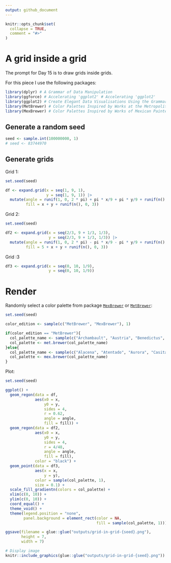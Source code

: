 ```yaml
---
output: github_document
---
```


<!-- README.md is generated from README.Rmd. Please edit that file -->

```r
knitr::opts_chunk$set(
  collapse = TRUE,
  comment = "#>"
)
```

# A grid inside a grid

<!-- badges: start -->
<!-- badges: end -->

The prompt for Day 15 is to draw grids inside grids.

For this piece I use the following packages:
```r
library(dplyr) # A Grammar of Data Manipulation
library(ggforce) # Accelerating 'ggplot2' # Accelerating 'ggplot2' 
library(ggplot2) # Create Elegant Data Visualisations Using the Grammar of Graphics
library(MetBrewer) # Color Palettes Inspired by Works at the Metropolitan Museum of Art 
library(MexBrewer) # Color Palettes Inspired by Works of Mexican Painters and Muralists
```

## Generate a random seed

```r
seed <- sample.int(100000000, 1)
# seed <- 83744970
```

## Generate grids

Grid 1:
```r
set.seed(seed)

df <- expand.grid(x = seq(1, 9, 1), 
                  y = seq(1, 9, 1)) |>
  mutate(angle = runif(1, 0, 2 * pi) + pi * x/9 + pi * y/9 + runif(n(), -pi/16, pi/16),
         fill = x + y + runif(n(), 0, 3))

```

Grid 2:
```r
set.seed(seed)

df2 <- expand.grid(x = seq(2/3, 9 + 1/3, 1/3), 
                   y = seq(2/3, 9 + 1/3, 1/3)) |>
  mutate(angle = runif(1, 0, 2 * pi) - pi * x/9 - pi * y/9 + runif(n(), -pi/24, pi/24),
         fill = 5 + x + y + runif(n(), 0, 3))
```

Grid :3
```r
df3 <- expand.grid(x = seq(0, 10, 1/9), 
                   y = seq(0, 10, 1/9))
```

# Render

Randomly select a color palette from package [`MexBrewer`](https://paezha.github.io/MexBrewer/) or [`MetBrewer`]():
```r
set.seed(seed)

color_edition <- sample(c("MetBrewer", "MexBrewer"), 1)

if(color_edition == "MetBrewer"){
  col_palette_name <- sample(c("Archambault", "Austria", "Benedictus", "Cassatt1", "Cassatt2", "Cross", "Degas", "Demuth", "Derain", "Egypt", "Gauguin", "Greek", "Hiroshige", "Hokusai1", "Hokusai2", "Hokusai3", "Homer1", "Homer2", "Ingres", "Isfahan1", "Isfahan2", "Java", "Johnson", "Juarez", "Kandinsky", "Klimt", "Lakota", "Manet", "Moreau", "Morgenstern", "Nattier", "Navajo", "NewKingdom", "Nizami", "OKeefe1", "OKeefe2", "Paquin", "Peru1", "Peru2", "Pillement", "Pissaro", "Redon", "Renoir", "Signac", "Tam", "Tara", "Thomas", "Tiepolo", "Troy", "Tsimshian", "VanGogh1", "VanGogh2", "VanGogh3", "Veronese", "Wissing"), 1)
  col_palette <- met.brewer(col_palette_name)
}else{
  col_palette_name <- sample(c("Alacena", "Atentado", "Aurora", "Casita1", "Casita2", "Casita3", "Concha", "Frida", "Huida", "Maiz", "Ofrenda", "Revolucion", "Ronda", "Taurus1", "Taurus2", "Tierra", "Vendedora"), 1)
  col_palette <- mex.brewer(col_palette_name)
}

```

Plot:
```r
set.seed(seed)

ggplot() + 
  geom_regon(data = df,
             aes(x0 = x, 
                 y0 = y, 
                 sides = 4, 
                 r = 0.62, 
                 angle = angle,
                 fill = fill)) + 
  geom_regon(data = df2,
             aes(x0 = x, 
                 y0 = y, 
                 sides = 4, 
                 r = 4/48, 
                 angle = angle,
                 fill = fill),
             color = "black") +
  geom_point(data = df3,
             aes(x = x,
                 y = y),
             color = sample(col_palette, 1),
             size = 0.1) +
  scale_fill_gradientn(colors = col_palette) +
  xlim(c(0, 10)) +
  ylim(c(0, 10)) +
  coord_equal() +
  theme_void() +
  theme(legend.position = "none",
        panel.background = element_rect(color = NA,
                                        fill = sample(col_palette, 1)))

ggsave(filename = glue::glue("outputs/grid-in-grid-{seed}.png"),
       height = 7,
       width = 7)
```

```r
# Display image
knitr::include_graphics(glue::glue("outputs/grid-in-grid-{seed}.png"))
```

